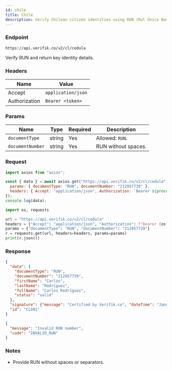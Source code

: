 ```yaml
---
id: chile
title: Chile
description: Verify Chilean citizen identities using RUN (Rol Único Nacional)
---
```



### Endpoint

```
https://api.verifik.co/v2/cl/cedula
```

Verify RUN and return key identity details.

### Headers

| Name | Value |
| --- | --- |
| Accept | `application/json` |
| Authorization | `Bearer <token>` |

### Params

| Name | Type | Required | Description |
| --- | --- | --- | --- |
| `documentType` | string | Yes | Allowed: `RUN`. |
| `documentNumber` | string | Yes | RUN without spaces. |

### Request

<Tabs>
  <TabItem value="node" label="Node.js">

```javascript
import axios from "axios";

const { data } = await axios.get("https://api.verifik.co/v2/cl/cedula", {
  params: { documentType: "RUN", documentNumber: "212957739" },
  headers: { Accept: "application/json", Authorization: `Bearer ${process.env.VERIFIK_TOKEN}` },
});
console.log(data);
```

  </TabItem>
  <TabItem value="python" label="Python">

```python
import os, requests

url = "https://api.verifik.co/v2/cl/cedula"
headers = {"Accept": "application/json", "Authorization": f"Bearer {os.getenv('VERIFIK_TOKEN')}"}
params = {"documentType": "RUN", "documentNumber": "212957739"}
r = requests.get(url, headers=headers, params=params)
print(r.json())
```

  </TabItem>
</Tabs>

### Response

<Tabs>
  <TabItem value="200" label="200">

```json
{
  "data": {
    "documentType": "RUN",
    "documentNumber": "212957739",
    "firstName": "Carlos",
    "lastName": "Rodríguez",
    "fullName": "Carlos Rodríguez",
    "status": "valid"
  },
  "signature": {"message": "Certified by Verifik.co", "dateTime": "January 16, 2024 3:44 PM"},
  "id": "CL001"
}
```

  </TabItem>
  <TabItem value="400" label="400">

```json
{
  "message": "Invalid RUN number",
  "code": "INVALID_RUN"
}
```

  </TabItem>
</Tabs>

### Notes

- Provide RUN without spaces or separators.

